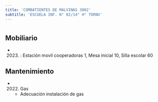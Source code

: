 ```yaml
---
title: 'COMBATIENTES DE MALVINAS 3002'
subtitle: 'ESCUELA INF. N° 02/14° H° TORNU'
---
```


#


## Mobiliario

*  (2023) : Estación movil cooperadoras 1, Mesa inicial 10, Silla escolar 60 





## Mantenimiento

*  (2022) Gas 
    + Adecuación instalación de gas



